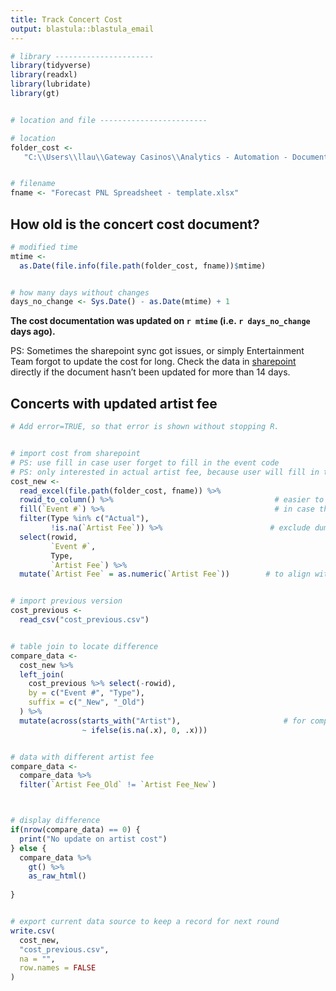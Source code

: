 ```yaml
---
title: Track Concert Cost
output: blastula::blastula_email
---
```


```r


# library ----------------------
library(tidyverse)
library(readxl)
library(lubridate)
library(gt)


# location and file ------------------------

# location
folder_cost <-  
   "C:\\Users\\llau\\Gateway Casinos\\Analytics - Automation - Documents\\Concert Cost"     # update!!


# filename
fname <- "Forecast PNL Spreadsheet - template.xlsx"


```


## How old is the concert cost document?



```r

# modified time
mtime <- 
  as.Date(file.info(file.path(folder_cost, fname))$mtime)


# how many days without changes
days_no_change <- Sys.Date() - as.Date(mtime) + 1


```
<b>The cost documentation was updated on `r mtime` (i.e. `r days_no_change` days ago).</b>


PS: Sometimes the sharepoint sync got issues, or simply Entertainment Team forgot to update the cost for long. Check the data in [sharepoint](https://gwcasinos.sharepoint.com/:f:/s/Analytics-Automation/EmFOiL8C39BFgZfSfFr6E7kBV2CGrxdcekg80PWhEWDsvg) directly if the document hasn't been updated for more than 14 days.


## Concerts with updated artist fee


```r

# Add error=TRUE, so that error is shown without stopping R.


# import cost from sharepoint
# PS: use fill in case user forget to fill in the event code
# PS: only interested in actual artist fee, because user will fill in that cost once all cost are finalized
cost_new <-
  read_excel(file.path(folder_cost, fname)) %>%
  rowid_to_column() %>%                                    # easier to locate issue
  fill(`Event #`) %>%                                      # in case they forgot to fill in event code
  filter(Type %in% c("Actual"),
         !is.na(`Artist Fee`)) %>%                        # exclude dummy data                
  select(rowid,
         `Event #`,
         Type,
         `Artist Fee`) %>% 
  mutate(`Artist Fee` = as.numeric(`Artist Fee`))        # to align with csv format later


# import previous version
cost_previous <-
  read_csv("cost_previous.csv")


# table join to locate difference
compare_data <-
  cost_new %>%
  left_join(
    cost_previous %>% select(-rowid),
    by = c("Event #", "Type"),
    suffix = c("_New", "_Old")
  ) %>%
  mutate(across(starts_with("Artist"),                       # for comparison of differece later
                ~ ifelse(is.na(.x), 0, .x)))


# data with different artist fee
compare_data <-
  compare_data %>% 
  filter(`Artist Fee_Old` != `Artist Fee_New`)



# display difference
if(nrow(compare_data) == 0) {
  print("No update on artist cost")
} else {
  compare_data %>%
    gt() %>%
    as_raw_html()
  
}


# export current data source to keep a record for next round
write.csv(
  cost_new,
  "cost_previous.csv",
  na = "",
  row.names = FALSE
)


```







  